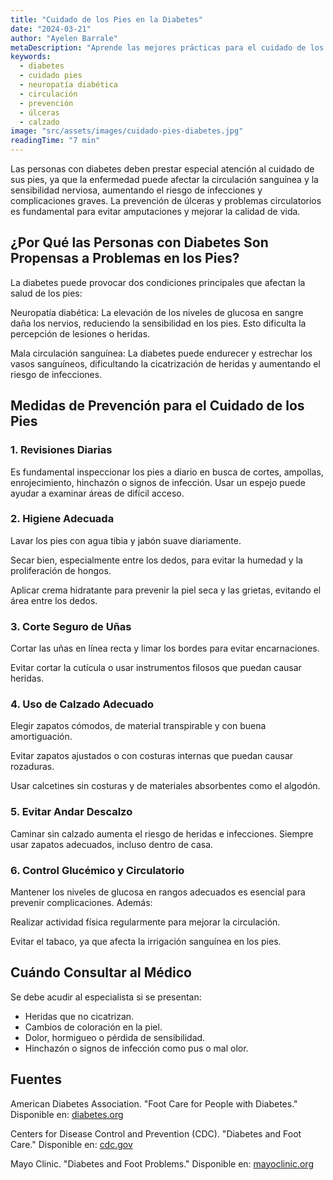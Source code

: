 ```yaml
---
title: "Cuidado de los Pies en la Diabetes"
date: "2024-03-21"
author: "Ayelen Barrale"
metaDescription: "Aprende las mejores prácticas para el cuidado de los pies en personas con diabetes, incluyendo medidas preventivas y señales de alerta."
keywords:
  - diabetes
  - cuidado pies
  - neuropatía diabética
  - circulación
  - prevención
  - úlceras
  - calzado
image: "src/assets/images/cuidado-pies-diabetes.jpg"
readingTime: "7 min"
---
```


Las personas con diabetes deben prestar especial atención al cuidado de sus pies, ya que la enfermedad puede afectar la circulación sanguínea y la sensibilidad nerviosa, aumentando el riesgo de infecciones y complicaciones graves. La prevención de úlceras y problemas circulatorios es fundamental para evitar amputaciones y mejorar la calidad de vida.

## ¿Por Qué las Personas con Diabetes Son Propensas a Problemas en los Pies?

La diabetes puede provocar dos condiciones principales que afectan la salud de los pies:

Neuropatía diabética: La elevación de los niveles de glucosa en sangre daña los nervios, reduciendo la sensibilidad en los pies. Esto dificulta la percepción de lesiones o heridas.

Mala circulación sanguínea: La diabetes puede endurecer y estrechar los vasos sanguíneos, dificultando la cicatrización de heridas y aumentando el riesgo de infecciones.

## Medidas de Prevención para el Cuidado de los Pies

### 1. Revisiones Diarias

Es fundamental inspeccionar los pies a diario en busca de cortes, ampollas, enrojecimiento, hinchazón o signos de infección. Usar un espejo puede ayudar a examinar áreas de difícil acceso.

### 2. Higiene Adecuada

Lavar los pies con agua tibia y jabón suave diariamente.

Secar bien, especialmente entre los dedos, para evitar la humedad y la proliferación de hongos.

Aplicar crema hidratante para prevenir la piel seca y las grietas, evitando el área entre los dedos.

### 3. Corte Seguro de Uñas

Cortar las uñas en línea recta y limar los bordes para evitar encarnaciones.

Evitar cortar la cutícula o usar instrumentos filosos que puedan causar heridas.

### 4. Uso de Calzado Adecuado

Elegir zapatos cómodos, de material transpirable y con buena amortiguación.

Evitar zapatos ajustados o con costuras internas que puedan causar rozaduras.

Usar calcetines sin costuras y de materiales absorbentes como el algodón.

### 5. Evitar Andar Descalzo

Caminar sin calzado aumenta el riesgo de heridas e infecciones. Siempre usar zapatos adecuados, incluso dentro de casa.

### 6. Control Glucémico y Circulatorio

Mantener los niveles de glucosa en rangos adecuados es esencial para prevenir complicaciones. Además:

Realizar actividad física regularmente para mejorar la circulación.

Evitar el tabaco, ya que afecta la irrigación sanguínea en los pies.

## Cuándo Consultar al Médico

Se debe acudir al especialista si se presentan:

- Heridas que no cicatrizan.
- Cambios de coloración en la piel.
- Dolor, hormigueo o pérdida de sensibilidad.
- Hinchazón o signos de infección como pus o mal olor.

## Fuentes

American Diabetes Association. "Foot Care for People with Diabetes." Disponible en: [diabetes.org](https://www.diabetes.org/diabetes/complications/foot-complications)

Centers for Disease Control and Prevention (CDC). "Diabetes and Foot Care." Disponible en: [cdc.gov](https://www.cdc.gov/diabetes/library/features/healthy-feet.html)

Mayo Clinic. "Diabetes and Foot Problems." Disponible en: [mayoclinic.org](https://www.mayoclinic.org/diseases-conditions/diabetes/in-depth/diabetic-foot-problems/art-20046271)
